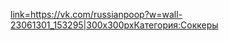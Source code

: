 {{Фэды
|title1=Соккер на поцика
|image1=[[Файл:2018-01-16_23-14-52.jpg|left]]
|caption1=
|плейлист=[https://www.youtube.com/watch?v=yBgJWM3UOzA&list=PLZksE9p9Z5ACvKE7D-yXugPLodaFJiVLv Плейлист]
}}[[Файл:2018-01-16_23-22-31.jpg|link=https://vk.com/russianpoop?w=wall-23061301_153295|300x300px]][[Категория:Соккеры]]